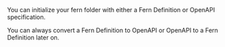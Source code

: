 You can initialize your fern folder with either a Fern Definition or OpenAPI specification.

  <Tip>
    You can always convert a Fern Definition to OpenAPI or OpenAPI to a Fern Definition later on.
  </Tip>